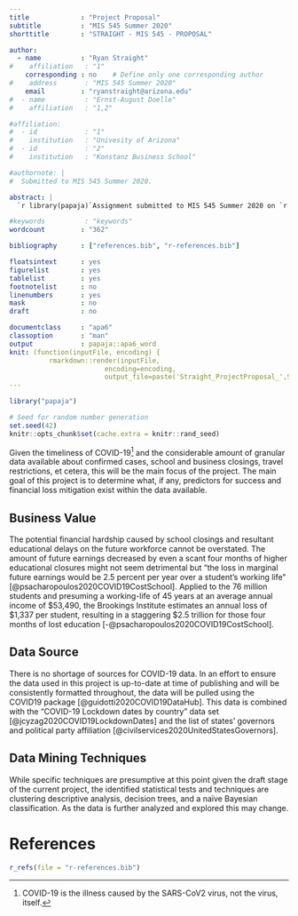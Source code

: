 ```yaml
---
title             : "Project Proposal"
subtitle          : "MIS 545 Summer 2020"
shorttitle        : "STRAIGHT - MIS 545 - PROPOSAL"

author: 
  - name          : "Ryan Straight"
#    affiliation   : "1"
    corresponding : no    # Define only one corresponding author
#    address       : "MIS 545 Summer 2020"
    email         : "ryanstraight@arizona.edu"
#  - name          : "Ernst-August Doelle"
#    affiliation   : "1,2"

#affiliation:
#  - id            : "1"
#    institution   : "Univesity of Arizona"
#  - id            : "2"
#    institution   : "Konstanz Business School"

#authornote: |
#  Submitted to MIS 545 Summer 2020.

abstract: |
  `r library(papaja)`Assignment submitted to MIS 545 Summer 2020 on `r Sys.Date()`. R packages and versions used in this document: `r cite_r("r-references.bib")`. Any $LaTeX$ is generated using the [LaTeX Equation Editor](https://latexeditor.lagrida.com/).

#keywords          : "keywords"
wordcount         : "362"

bibliography      : ["references.bib", "r-references.bib"]

floatsintext      : yes
figurelist        : yes
tablelist         : yes
footnotelist      : no
linenumbers       : yes
mask              : no
draft             : no

documentclass     : "apa6"
classoption       : "man"
output            : papaja::apa6_word
knit: (function(inputFile, encoding) { 
          rmarkdown::render(inputFile,
                        encoding=encoding, 
                        output_file=paste('Straight_ProjectProposal_',Sys.Date(),sep=""))})
---
```


```r
library("papaja")
```

```r
# Seed for random number generation
set.seed(42)
knitr::opts_chunk$set(cache.extra = knitr::rand_seed)
```


Given the timeliness of COVID-19^[COVID-19 is the illness caused by the SARS-CoV2 virus, not the virus, itself.] and the considerable amount of granular data available about confirmed cases, school and business closings, travel restrictions, et cetera, this will be the main focus of the project. The main goal of this project is to determine what, if any, predictors for success and financial loss mitigation exist within the data available.

## Business Value

The potential financial hardship caused by school closings and resultant educational delays on the future workforce cannot be overstated. The amount of future earnings decreased by even a scant four months of higher educational closures might not seem detrimental but "the loss in marginal future earnings would be 2.5 percent per year over a student’s working life" [@psacharopoulos2020COVID19CostSchool]. Applied to the 76 million students and presuming a working-life of 45 years at an average annual income of \$53,490, the Brookings Institute estimates an annual loss of \$1,337 per student, resulting in a staggering \$2.5 trillion for those four months of lost education [-@psacharopoulos2020COVID19CostSchool].

## Data Source

There is no shortage of sources for COVID-19 data. In an effort to ensure the data used in this project is up-to-date at time of publishing and will be consistently formatted throughout, the data will be pulled using the COVID19 package [@guidotti2020COVID19DataHub]. This data is combined with the "COVID-19 Lockdown dates by country" data set [@jcyzag2020COVID19LockdownDates] and the list of states' governors and political party affiliation [@civilservices2020UnitedStatesGovernors].

## Data Mining Techniques

While specific techniques are presumptive at this point given the draft stage of the current project, the identified statistical tests and techniques are clustering descriptive analysis, decision trees, and a naïve Bayesian classification. As the data is further analyzed and explored this may change.

\newpage

# References
```r
r_refs(file = "r-references.bib")
```

\begingroup
\setlength{\parindent}{-0.5in}
\setlength{\leftskip}{0.5in}

<div id="refs" custom-style="Bibliography"></div>
\endgroup
